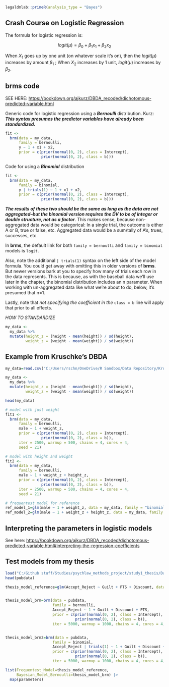 ```r
legaldmlab::primeR(analysis_type = "Bayes")
```

## Crash Course on Logistic Regression

The formula for logistic regression is:

$$
logit(\mu)=\beta_0 + \beta_1x_1 + \beta_2x_2
$$

When $X_1$ goes up by one unit (on whatever scale it's on), then the $logit(\mu)$ increases by amount $\beta_1$ ; When $X_2$ increases by 1 unit, $logit(\mu)$ increases by $\beta_2$.

## brms code

SEE HERE: <https://bookdown.org/ajkurz/DBDA_recoded/dichotomous-predicted-variable.html>

Generic code for logistic regression using a ***Bernoulli*** distribution. Kurz: ***This syntax presumes the predictor variables have already been standardized.***

```r
fit <-
  brm(data = my_data, 
      family = bernoulli,
      y ~ 1 + x1 + x2,
      prior = c(prior(normal(0, 2), class = Intercept),
                prior(normal(0, 2), class = b)))
```

Code for using a ***Binomial*** distribution

```r
fit <-
  brm(data = my_data, 
      family = binomial,
      y | trials(1) ~ 1 + x1 + x2,
      prior = c(prior(normal(0, 2), class = Intercept),
                prior(normal(0, 2), class = b)))
```

***The results of these two should be the same as long as the data are not aggregated--but the binomial version requires the DV to be of integer or double structure, not as a factor***. This makes sense, because non-aggregated data would be categorical: In a single trial, the outcome is either A or B, true or false, etc. Aggregated data would be a sum/tally of A's, trues, successes, etc.

In **brms**, the default link for both `family = bernoulli` and `family = binomial` models is `logit`.

Also, note the additional `| trials(1)` syntax on the left side of the model formula. You could get away with omitting this in older versions of **brms**. But newer versions bark at you to specify how many of trials each row in the data represents. This is because, as with the baseball data we'll use later in the chapter, the binomial distribution includes an n parameter. When working with un-aggregated data like what we're about to do, below, it's presumed that n=1.

Lastly, note that *not specifying the coefficient in the* `class = b` line will apply that prior to all effects.

*HOW TO STANDARDIZE*

```r
my_data <-
  my_data %>% 
  mutate(height_z = (height - mean(height)) / sd(height),
         weight_z = (weight - mean(weight)) / sd(weight))
```

## Example from Kruschke's DBDA

```r

my_data=read.csv("C:/Users/rschn/OneDrive/R Sandbox/Data Repository/Kruschke data/HtWtData110.csv")

my_data <-
  my_data %>% 
  mutate(height_z = (height - mean(height)) / sd(height),
         weight_z = (weight - mean(weight)) / sd(weight))

head(my_data)

# model with just weight
fit1 <-
  brm(data = my_data, 
      family = bernoulli,
      male ~ 1 + weight_z,
      prior = c(prior(normal(0, 2), class = Intercept),
                prior(normal(0, 2), class = b)),
      iter = 2500, warmup = 500, chains = 4, cores = 4,
      seed = 21)

# model with height and weight
fit2 <-
  brm(data = my_data, 
      family = bernoulli,
      male ~ 1 + weight_z + height_z,
      prior = c(prior(normal(0, 2), class = Intercept),
                prior(normal(0, 2), class = b)),
      iter = 2500, warmup = 500, chains = 4, cores = 4,
      seed = 21)

# frequentest model for reference
ref_model_1=glm(male ~ 1 + weight_z, data = my_data, family = "binomial")
ref_model_2=glm(male ~ 1 + weight_z + height_z, data = my_data, family = "binomial")


```

## Interpreting the parameters in logistic models

See here: <https://bookdown.org/ajkurz/DBDA_recoded/dichotomous-predicted-variable.html#interpreting-the-regression-coefficients>

## Test models from my thesis

```r

load("C:/Github stuff/Studies/psychlaw_methods_project/study1_thesis/Data and Models/pubdata.RData")
head(pubdata)

thesis_model_reference=glm(Accept_Reject ~ Guilt + PTS + Discount, data = pubdata, family = "binomial")


thesis_model_brm=brm(data = pubdata,
                     family = bernoulli,
                     Accept_Reject ~ 1 + Guilt + Discount + PTS,
                     prior = c(prior(normal(0, 2), class = Intercept),
                               prior(normal(0, 2), class = b)),
                     iter = 5000, warmup = 1000, chains = 4, cores = 4, seed = 21)


thesis_model_brm2=brm(data = pubdata,
                     family = binomial,
                     Accept_Reject | trials(1) ~ 1 + Guilt + Discount + PTS,
                     prior = c(prior(normal(0, 2), class = Intercept),
                               prior(normal(0, 2), class = b)),
                     iter = 5000, warmup = 1000, chains = 4, cores = 4, seed = 21)

list(Frequentest_Model=thesis_model_reference,
     Bayesian_Model_Bernoulli=thesis_model_brm) |> 
  map(parameters)

```
